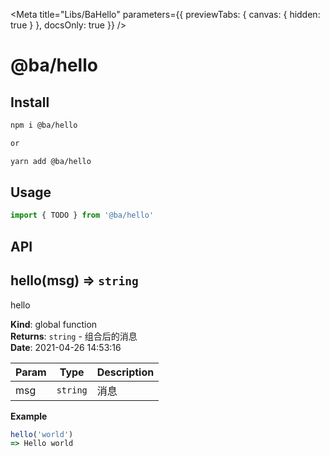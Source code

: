 
<Meta
  title="Libs/BaHello"
  parameters={{ previewTabs: { canvas: { hidden: true } }, docsOnly: true }}
/>

# @ba/hello

## Install

```bash
npm i @ba/hello

or

yarn add @ba/hello
```

## Usage

```js
import { TODO } from '@ba/hello'
```

## API

<!-- jsdoc2mdContentTag -->

<a name="hello"></a>

## hello(msg) ⇒ <code>string</code>

hello

**Kind**: global function  
**Returns**: <code>string</code> - 组合后的消息  
**Date**: 2021-04-26 14:53:16

| Param | Type                | Description |
| ----- | ------------------- | ----------- |
| msg   | <code>string</code> | 消息        |

**Example**

```js
hello('world')
=> Hello world
```

<!-- jsdoc2mdContentTagEnd -->
